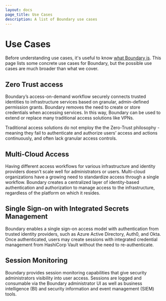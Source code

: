 ```yaml
---
layout: docs
page_title: Use Cases
description: A list of Boundary use cases
---
```


# Use Cases

Before understanding use cases, it's useful to know [what Boundary is](/docs/overview/what-is-boundary). This page lists some concrete use cases for Boundary, but the possible use cases are much broader than what we cover.


## Zero Trust access

Boundary’s access-on-demand workflow securely connects trusted identities to infrastructure services based on granular, admin-defined permission grants. Boundary removes the need to create or store credentials when accessing services. In this way, Boundary can be used to extend or replace many traditional access solutions like VPNs.

Traditional access solutions do not employ the the Zero-Trust philosophy - meaning they fail to authenticate and authorize users’ access and actions continuously, and often lack granular access controls.

## Multi-Cloud Access

Having different access workflows for various infrastructure and identity providers doesn’t scale well for administrators or users. Multi-cloud organizations have a growing need to standardize access through a single workflow. Boundary creates a centralized layer of identity-based authentication and authorization to manage access to the infrastructure, regardless of the platform on which it resides.

## Single Sign-on with Integrated Secrets Management

Boundary enables a single sign-on access model with authentication from trusted identity providers, such as Azure Active Directory, Auth0, and Okta. Once authenticated, users may create sessions with integrated credential management from HashiCorp Vault without the need to re-authenticate.

## Session Monitoring

Boundary provides session monitoring capabilities that give security administrators visibility into user access. Sessions are logged and consumable via the Boundary administrator UI as well as business intelligence (BI) and security information and event management (SIEM) tools.
